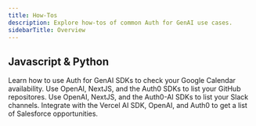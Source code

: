 ```yaml
---
title: How-Tos
description: Explore how-tos of common Auth for GenAI use cases.
sidebarTitle: Overview
---
```


## Javascript & Python

<CardGroup>
  <Card title="Check Google Calendar Availability" href="/how-tos/check-google-calendar-availability" icon="google" iconType="solid">
    Learn how to use Auth for GenAI SDKs to check your Google Calendar availability.
  </Card>
  <Card title="List GitHub Repositories" href="/how-tos/list-github-repositories" icon="github" iconType="solid">
    Use OpenAI, NextJS, and the Auth0 SDKs to list your GitHub repositores.
  </Card>
  <Card title="List Slack Channels" href="/how-tos/list-slack-channels" icon="slack" iconType="solid">
    Use OpenAI, NextJS, and the Auth0-AI SDKs to list your Slack channels.
  </Card>
  <Card title="Get Salesforce opportunities" href="/how-tos/get-salesforce-opportunities" icon="salesforce" iconType="solid">
    Integrate with the Vercel AI SDK, OpenAI, and Auth0 to get a list of Salesforce opportunities.
  </Card>
</CardGroup>
